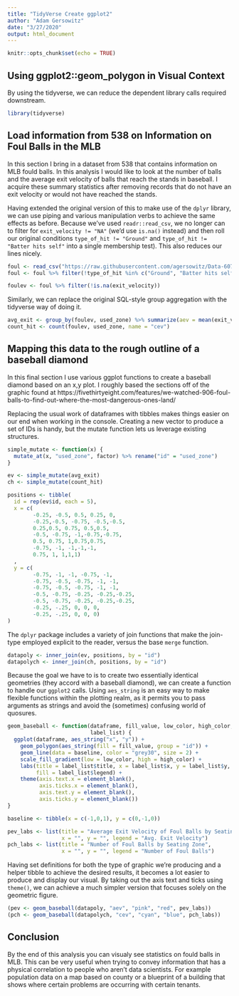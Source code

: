 ---
title: "TidyVerse Create ggplot2"
author: "Adam Gersowitz"
date: "3/27/2020"
output: html_document
---

```{r setup, include=FALSE}
knitr::opts_chunk$set(echo = TRUE)
```

## Using ggplot2::geom_polygon in Visual Context 

By using the tidyverse, we can reduce the dependent library calls required downstream.

```{r library, message=FALSE}
library(tidyverse)
```

## Load information from 538 on Information on Foul Balls in the MLB

In this section I bring in a dataset from 538 that contains information on MLB fould balls. In this analysis I would like to look at the number of balls and the average exit velocity of balls that reach the stands in baseball. I acquire these summary statistics after removing records that do not have an exit velocity or would not have reached the stands.

Having extended the original version of this to make use of the `dplyr` library, we can use piping and various manipulation verbs to achieve the same effects as before. Because we've used `readr::read_csv`, we no longer can to filter for `exit_velocity != "NA"` (we'd use `is.na()` instead) and then roll our original conditions `type_of_hit != "Ground"` and `type_of_hit != "Batter hits self"` into a single membership test). This also reduces our lines nicely.

```{r csv, message=FALSE}

foul <- read_csv("https://raw.githubusercontent.com/agersowitz/Data-607-Datasets/master/foul-balls%5B1%5D.csv")
foul <- foul %>% filter(!type_of_hit %in% c("Ground", "Batter hits self"))

foulev <- foul %>% filter(!is.na(exit_velocity))
```


Similarly, we can replace the original SQL-style group aggregation with the tidyverse way of doing it.


```{r}
avg_exit <- group_by(foulev, used_zone) %>% summarize(aev = mean(exit_velocity))
count_hit <- count(foulev, used_zone, name = "cev")
```

## Mapping this data to the rough outline of a baseball diamond

In this final section I use various ggplot functions to create a baseball diamond based on an x,y plot. I roughly based the sections off of the graphic found at https://fivethirtyeight.com/features/we-watched-906-foul-balls-to-find-out-where-the-most-dangerous-ones-land/

Replacing the usual work of dataframes with tibbles makes things easier on our end when working in the console. Creating a new vector to produce a set of IDs is handy, but the mutate function lets us leverage existing structures.

```{r baseball}
simple_mutate <- function(x) {
  mutate_at(x, "used_zone", factor) %>% rename("id" = "used_zone")
}

ev <- simple_mutate(avg_exit)
ch <- simple_mutate(count_hit)

positions <- tibble(
  id = rep(ev$id, each = 5),
  x = c(
        -0.25, -0.5, 0.5, 0.25, 0,
        -0.25,-0.5, -0.75, -0.5,-0.5,
        0.25,0.5, 0.75, 0.5,0.5,
        -0.5, -0.75, -1,-0.75,-0.75,
        0.5, 0.75, 1,0.75,0.75,
        -0.75, -1, -1,-1,-1,
        0.75, 1, 1,1,1)
  ,
  y = c(
        -0.75, -1, -1, -0.75, -1,
        -0.75, -0.5, -0.75, -1, -1,
        -0.75, -0.5, -0.75, -1, -1,
        -0.5, -0.75, -0.25, -0.25,-0.25,
        -0.5, -0.75, -0.25, -0.25,-0.25,
        -0.25, -.25, 0, 0, 0,
        -0.25, -.25, 0, 0, 0)
)

```

The `dplyr` package includes a variety of join functions that make the join-type employed explicit to the reader, versus the base `merge` function. 

```{r}
datapoly <- inner_join(ev, positions, by = "id")
datapolych <- inner_join(ch, positions, by = "id")

```

Because the goal we have to is to create two essentially identical geometries (they accord with a baseball diamond), we can create a function to handle our `ggplot2` calls. Using `aes_string` is an easy way to make flexible functions within the plotting realm, as it permits you to pass arguments as strings and avoid the (sometimes) confusing world of quosures.

```{r}
geom_baseball <- function(dataframe, fill_value, low_color, high_color,
                          label_list) {
  ggplot(dataframe, aes_string("x", "y")) +
    geom_polygon(aes_string(fill = fill_value, group = "id")) +
    geom_line(data = baseline, color = "grey30", size = 2) +
    scale_fill_gradient(low = low_color, high = high_color) +
    labs(title = label_list$title, x = label_list$x, y = label_list$y,
         fill = label_list$legend) +
    theme(axis.text.x = element_blank(),
          axis.ticks.x = element_blank(),
          axis.text.y = element_blank(),
          axis.ticks.y = element_blank())
}

baseline <- tibble(x = c(-1,0,1), y = c(0,-1,0))

pev_labs <- list(title = "Average Exit Velocity of Foul Balls by Seating Zone",
                 x = "", y = "", legend = "Avg. Exit Velocity")
pch_labs <- list(title = "Number of Foul Balls by Seating Zone",
                 x = "", y = "", legend = "Number of Foul Balls")
```

Having set definitions for both the type of graphic we're producing and a helper tibble to achieve the desired results, it becomes a lot easier to produce and display our visual. By taking out the axis text and ticks using `theme()`, we can achieve a much simpler version that focuses solely on the geometric figure.

```{r}
(pev <- geom_baseball(datapoly, "aev", "pink", "red", pev_labs))
(pch <- geom_baseball(datapolych, "cev", "cyan", "blue", pch_labs))
```



## Conclusion

By the end of this analysis you can visualy see statistics on fould balls in MLB. This can be very useful when trying to convey information that has a physical correlation to people who aren't data scientists. For example population data on a map based on county or a blueprint of a building that shows where certain problems are occurring with certain tenants.